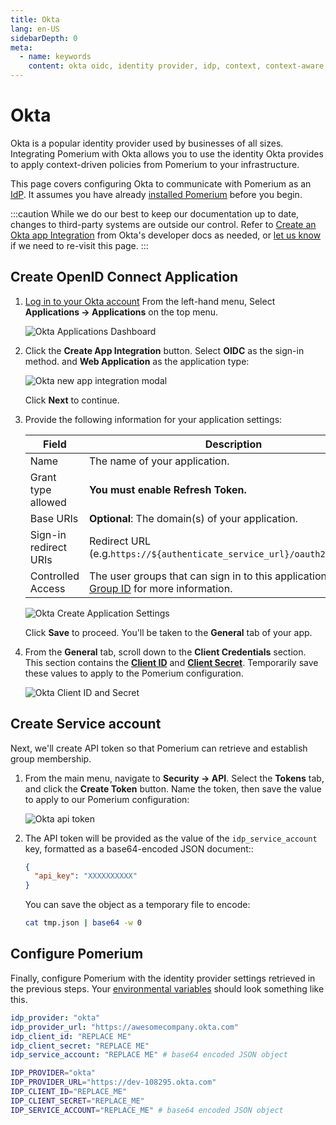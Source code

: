 ```yaml
---
title: Okta
lang: en-US
sidebarDepth: 0
meta:
  - name: keywords
    content: okta oidc, identity provider, idp, context, context-aware
---
```



# Okta

Okta is a popular identity provider used by businesses of all sizes. Integrating Pomerium with Okta allows you to use the identity Okta provides to apply context-driven policies from Pomerium to your infrastructure.

This page covers configuring Okta to communicate with Pomerium as an [IdP](/overview/glossary.md#identity-provider). It assumes you have already [installed Pomerium][pomerium-install] before you begin.

:::caution
While we do our best to keep our documentation up to date, changes to third-party systems are outside our control. Refer to [Create an Okta app Integration](https://developer.okta.com/docs/guides/sign-into-web-app/aspnet/create-okta-application/) from Okta's developer docs as needed, or [let us know](https://github.com/pomerium/pomerium/issues/new?assignees=&labels=&template=bug_report.md) if we need to re-visit this page.
:::

## Create OpenID Connect Application

1. [Log in to your Okta account](https://login.okta.com) From the left-hand menu, Select **Applications → Applications** on the top menu.

   ![Okta Applications Dashboard](./img/okta/okta-app-dashboard.png)

1. Click the **Create App Integration** button. Select **OIDC** as the sign-in method. and **Web Application** as the application type:

   ![Okta new app integration modal](./img/okta/okta-app-settings.png)

   Click **Next** to continue.

1. Provide the following information for your application settings:

   | Field                        | Description                                                               |
   | ---------------------------- | ------------------------------------------------------------------------- |
   | Name                         | The name of your application.                                             |
   | Grant type allowed           | **You must enable Refresh Token.**                                        |
   | Base URIs                    | **Optional**: The domain(s) of your application.                          |
   | Sign-in redirect URIs        | Redirect URL (e.g.`https://${authenticate_service_url}/oauth2/callback`). |
   | Controlled Access            | The user groups that can sign in to this application. See [Group ID] for more information. |

   ![Okta Create Application Settings](./img/okta/okta-create-app-settings.png)

   Click **Save** to proceed. You'll be taken to the **General** tab of your app.

1. From the **General** tab, scroll down to the **Client Credentials** section. This section contains the **[Client ID]** and **[Client Secret]**. Temporarily save these values to apply to the Pomerium configuration.

   ![Okta Client ID and Secret](./img/okta/okta-client-id-and-secret.png)

## Create Service account

Next, we'll create API token so that Pomerium can retrieve and establish group membership.

1. From the main menu, navigate to **Security → API**. Select the **Tokens** tab, and click the **Create Token** button. Name the token, then save the value to apply to our Pomerium configuration:

   ![Okta api token](./img/okta/okta-api-token.png)

1. The API token will be provided as the value of the `idp_service_account` key, formatted as a base64-encoded JSON document::

   ```json
   {
     "api_key": "XXXXXXXXXX"
   }
   ```

   You can save the object as a temporary file to encode:

   ```bash
   cat tmp.json | base64 -w 0
   ```

## Configure Pomerium

Finally, configure Pomerium with the identity provider settings retrieved in the previous steps. Your [environmental variables] should look something like this.

<Tabs>
<TabItem value="config.yaml" label="config.yaml">

```yaml
idp_provider: "okta"
idp_provider_url: "https://awesomecompany.okta.com"
idp_client_id: "REPLACE ME"
idp_client_secret: "REPLACE ME"
idp_service_account: "REPLACE ME" # base64 encoded JSON object
```

</TabItem>
<TabItem value="Environment Variables" label="Environment Variables">

```bash
IDP_PROVIDER="okta"
IDP_PROVIDER_URL="https://dev-108295.okta.com"
IDP_CLIENT_ID="REPLACE_ME"
IDP_CLIENT_SECRET="REPLACE_ME"
IDP_SERVICE_ACCOUNT="REPLACE_ME" # base64 encoded JSON object
```

</TabItem>
</Tabs>

[client id]: reference/readme.md#identity-provider-client-id
[client secret]: reference/readme.md#identity-provider-client-secret
[environmental variables]: https://en.wikipedia.org/wiki/Environment_variable
[oauth2]: https://oauth.net/2/
[openid connect]: https://en.wikipedia.org/wiki/OpenID_Connect
[pomerium-install]: install/
[Group ID]: https://developer.okta.com/docs/reference/api/groups/
